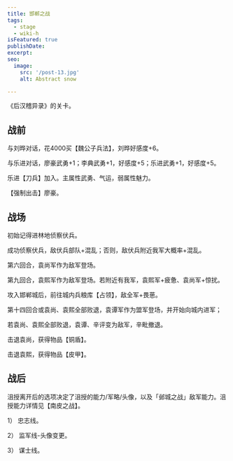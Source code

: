 ```yaml
---
title: 邯郸之战
tags:
  - stage
  - wiki-h
isFeatured: true
publishDate: 
excerpt: 
seo:
  image:
    src: '/post-13.jpg'
    alt: Abstract snow

---
```



《后汉稽异录》的关卡。

<h2 class={styles.sectionTitle}>战前</h2>

与刘晔对话，花4000买【魏公子兵法】，刘晔好感度+6。

与乐进对话，廖豪武勇+1；李典武勇+1，好感度+5；乐进武勇+1，好感度+5。

乐进【刀兵】加入。主属性武勇、气运，弱属性魅力。

【强制出击】廖豪。

<h2 class={styles.sectionTitle}>战场</h2>

初始记得进林地侦察伏兵。

成功侦察伏兵，敌伏兵部队+混乱；否则，敌伏兵附近我军大概率+混乱。

第六回合，袁尚军作为敌军登场。

第九回合，袁熙军作为敌军登场。若附近有我军，袁熙军+疲惫、袁尚军+惊扰。

攻入邯郸城后，前往城内兵粮库【占领】，敌全军+畏葸。

第十四回合或袁尚、袁熙全部败退，袁谭军作为盟军登场，并开始向城内进军；

若袁尚、袁熙全部败退，袁谭、辛评变为敌军，辛毗撤退。

击退袁尚，获得物品【铜盾】。

击退袁熙，获得物品【皮甲】。

<h2 class={styles.sectionTitle}>战后</h2>

沮授离开后的选项决定了沮授的能力/军略/头像，以及「邺城之战」敌军能力。沮授能力详情见【南皮之战】。

1）	忠志线。

2）	监军线-头像变更。

3）	谋士线。
